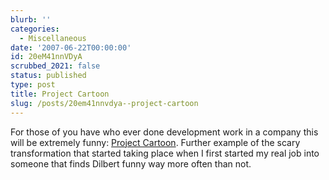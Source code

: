 ```yaml
---
blurb: ''
categories:
  - Miscellaneous
date: '2007-06-22T00:00:00'
id: 20eM41nnVDyA
scrubbed_2021: false
status: published
type: post
title: Project Cartoon
slug: /posts/20em41nnvdya--project-cartoon
---
```


For those of you have who ever done development work in a company
this will be extremely funny:
[Project Cartoon](http://www.projectcartoon.com/cartoon/2). Further
example of the scary transformation that started taking place when
I first started my real job into someone that finds Dilbert funny
way more often than not.
